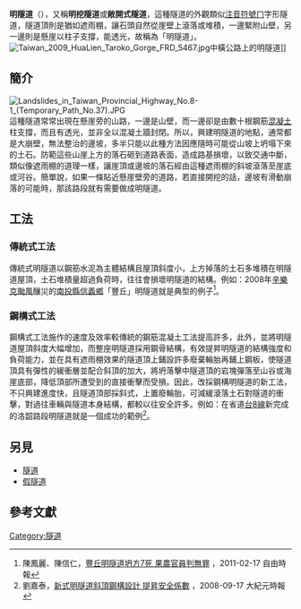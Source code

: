 {{Globalize/Taiwan}}
'''明隧道'''（{{lang|en|open-cut tunnel}}），又稱'''明挖隧道'''或'''敞開式隧道'''，這種隧道的外觀類似[[注音符號|注音符號]]ㄇ字形隧道，隧道頂則是猶如遮雨棚，讓石頭自然從崖壁上滾落或堆積，一邊緊附山壁，另一邊則是懸崖以柱子支撐，能透光，故稱為「明隧道」。
[[File:Taiwan_2009_HuaLien_Taroko_Gorge_FRD_5467.jpg|thumb]]中橫公路上的明隧道]]

== 簡介 ==
[[File:Landslides_in_Taiwan_Provincial_Highway_No.8-1_(Temporary_Path_No.37).JPG|thumb]]
這種隧道常常出現在懸崖旁的山路，一邊是山壁，而一邊卻是由數十根鋼筋[[混凝土|混凝土]]柱支撐，而且有透光，並非全以混凝土牆封閉。所以，興建明隧道的地點，通常都是大崩壁，無法整治的邊坡，多半只能以此種方法因應隨時可能從山坡上坍塌下來的土石。防範這些山崖上方的落石砸到道路表面，造成路基損壞，以致交通中斷，類似像遮雨棚的道理一樣，讓崖頂或邊坡的落石經由這種遮雨棚的斜坡滾落至崖底或河谷。簡單說，如果一條貼近懸崖壁旁的道路，若直接開挖的話，邊坡有滑動崩落的可能時，那該路段就有需要做成明隧道。

== 工法 ==
=== 傳統式工法 ===
傳統式明隧道以鋼筋水泥為主體結構且屋頂斜度小，上方掉落的土石多堆積在明隧道屋頂，土石堆積量超過負荷時，往往會損壞明隧道的結構。例如：2008年[[辛樂克颱風|辛樂克颱風]]釀災的[[南投縣|南投縣]][[信義鄉_(台灣)|信義鄉]]「豐丘」明隧道就是典型的例子<ref>陳鳳麗、陳信仁，[http://news.ltn.com.tw/news/life/paper/469123 豐丘明隧道坍方7死 果農官員判無罪] {{Wayback|url=http://news.ltn.com.tw/news/life/paper/469123 |date=20190620013410 }}，2011-02-17 自由時報</ref>。

=== 鋼構式工法 ===
鋼構式工法施作的速度及效率較傳統的鋼筋混凝土工法提高許多，此外，並將明隧道屋頂斜度大幅增加，而整座明隧道採用鋼骨結構，有效提昇明隧道的結構強度和負荷能力，並在具有遮雨棚效果的隧道頂上鋪設許多廢棄輪胎再鋪上鋼板，使隧道頂具有彈性的緩衝層並配合斜頂的加大，將坍落擊中隧道頂的岩塊彈落至山谷或海崖底部，降低頂部所遭受到的直接衝擊而受損。因此，改採鋼構明隧道的新工法，不只興建進度快，且隧道頂部採斜式，上置廢輪胎，可減緩滾落土石對隧道的衝擊，對過往車輛與隧道本身結構，都較以往安全許多。例如：在省道[[台8線|台8線]]新完成的洛韶路段明隧道就是一個成功的範例<ref>劉嘉泰，[http://www.epochtimes.com/b5/8/9/17/n2266506.htm 新式明隧道斜頂鋼構設計 提昇安全係數] {{Wayback|url=http://www.epochtimes.com/b5/8/9/17/n2266506.htm |date=20191228105919 }}，2008-09-17 大紀元時報</ref>。

== 另見 ==
* [[隧道|隧道]]
* [[假隧道|假隧道]]

== 參考文獻 ==
{{reflist}}
{{DEFAULTSORT:明隧道}}
[[Category:隧道|Category:隧道]]